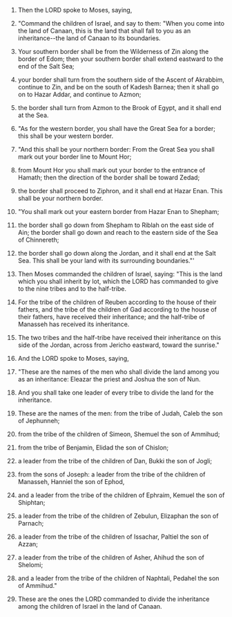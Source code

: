 
1. Then the LORD spoke to Moses, saying,

2. "Command the children of Israel, and say to them: "When you come into the land of Canaan, this is the land that shall fall to you as an inheritance--the land of Canaan to its boundaries.

3. Your southern border shall be from the Wilderness of Zin along the border of Edom; then your southern border shall extend eastward to the end of the Salt Sea;

4. your border shall turn from the southern side of the Ascent of Akrabbim, continue to Zin, and be on the south of Kadesh Barnea; then it shall go on to Hazar Addar, and continue to Azmon;

5. the border shall turn from Azmon to the Brook of Egypt, and it shall end at the Sea.

6. "As for the western border, you shall have the Great Sea for a border; this shall be your western border.

7. "And this shall be your northern border: From the Great Sea you shall mark out your border line to Mount Hor;

8. from Mount Hor you shall mark out your border to the entrance of Hamath; then the direction of the border shall be toward Zedad;

9. the border shall proceed to Ziphron, and it shall end at Hazar Enan. This shall be your northern border.

10. "You shall mark out your eastern border from Hazar Enan to Shepham;

11. the border shall go down from Shepham to Riblah on the east side of Ain; the border shall go down and reach to the eastern side of the Sea of Chinnereth;

12. the border shall go down along the Jordan, and it shall end at the Salt Sea. This shall be your land with its surrounding boundaries."'

13. Then Moses commanded the children of Israel, saying: "This is the land which you shall inherit by lot, which the LORD has commanded to give to the nine tribes and to the half-tribe.

14. For the tribe of the children of Reuben according to the house of their fathers, and the tribe of the children of Gad according to the house of their fathers, have received their inheritance; and the half-tribe of Manasseh has received its inheritance.

15. The two tribes and the half-tribe have received their inheritance on this side of the Jordan, across from Jericho eastward, toward the sunrise."

16. And the LORD spoke to Moses, saying,

17. "These are the names of the men who shall divide the land among you as an inheritance: Eleazar the priest and Joshua the son of Nun.

18. And you shall take one leader of every tribe to divide the land for the inheritance.

19. These are the names of the men: from the tribe of Judah, Caleb the son of Jephunneh;

20. from the tribe of the children of Simeon, Shemuel the son of Ammihud;

21. from the tribe of Benjamin, Elidad the son of Chislon;

22. a leader from the tribe of the children of Dan, Bukki the son of Jogli;

23. from the sons of Joseph: a leader from the tribe of the children of Manasseh, Hanniel the son of Ephod,

24. and a leader from the tribe of the children of Ephraim, Kemuel the son of Shiphtan;

25. a leader from the tribe of the children of Zebulun, Elizaphan the son of Parnach;

26. a leader from the tribe of the children of Issachar, Paltiel the son of Azzan;

27. a leader from the tribe of the children of Asher, Ahihud the son of Shelomi;

28. and a leader from the tribe of the children of Naphtali, Pedahel the son of Ammihud."

29. These are the ones the LORD commanded to divide the inheritance among the children of Israel in the land of Canaan.


